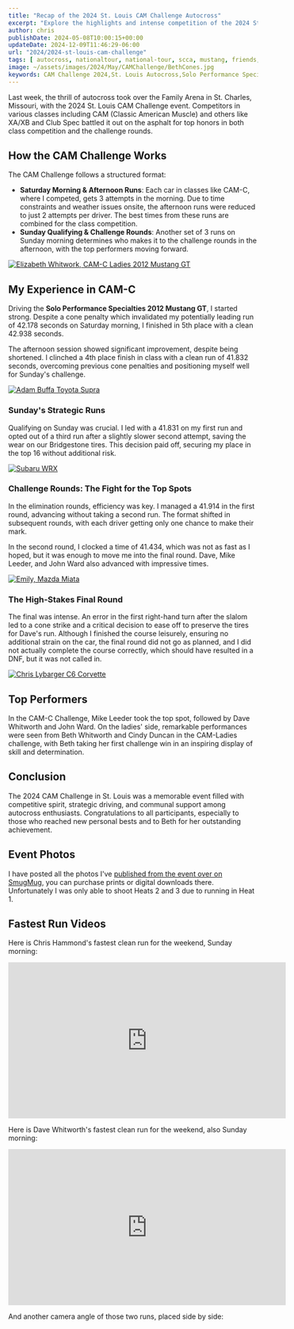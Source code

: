 ```yaml
---
title: "Recap of the 2024 St. Louis CAM Challenge Autocross"
excerpt: "Explore the highlights and intense competition of the 2024 St. Louis CAM Challenge Autocross. Discover who excelled in the CAM classes and more!"
author: chris
publishDate: 2024-05-08T10:00:15+00:00
updateDate: 2024-12-09T11:46:29-06:00
url: "2024/2024-st-louis-cam-challenge"
tags: [ autocross, nationaltour, national-tour, scca, mustang, friends, st.louis, local, cam ]
image: ~/assets/images/2024/May/CAMChallenge/BethCones.jpg
keywords: CAM Challenge 2024,St. Louis Autocross,Solo Performance Specialties Mustang GT,Classic American Muscle autocross,CAM-C autocross results,Autocross driving tips,Competitive autocross event,Family Arena autocross,Bridgestone tires in racing,Autocross challenge rounds
---
```


Last week, the thrill of autocross took over the Family Arena in St. Charles, Missouri, with the 2024 St. Louis CAM Challenge event. Competitors in various classes including CAM (Classic American Muscle) and others like XA/XB and Club Spec battled it out on the asphalt for top honors in both class competition and the challenge rounds.

## How the CAM Challenge Works

The CAM Challenge follows a structured format:

- **Saturday Morning & Afternoon Runs**: Each car in classes like CAM-C, where I competed, gets 3 attempts in the morning. Due to time constraints and weather issues onsite, the afternoon runs were reduced to just 2 attempts per driver. The best times from these runs are combined for the class competition.
- **Sunday Qualifying & Challenge Rounds**: Another set of 3 runs on Sunday morning determines who makes it to the challenge rounds in the afternoon, with the top performers moving forward.

<a href="https://photos.rainbowmarks.com/2024/Autocross/STL-CAM-Challenge">
    <Image 
        src={image1}
        alt="Elizabeth Whitwork, CAM-C Ladies 2012 Mustang GT" 
        title="Elizabeth Whitworth, CAM-C Ladies 2012 Mustang GT"
        width={1024} 
        height={768} 
        layout="responsive" 
    format="webp"
/>
</a>

## My Experience in CAM-C

Driving the **Solo Performance Specialties 2012 Mustang GT**, I started strong. Despite a cone penalty which invalidated my potentially leading run of 42.178 seconds on Saturday morning, I finished in 5th place with a clean 42.938 seconds.

The afternoon session showed significant improvement, despite being shortened. I clinched a 4th place finish in class with a clean run of 41.832 seconds, overcoming previous cone penalties and positioning myself well for Sunday's challenge.

<a href="https://photos.rainbowmarks.com/2024/Autocross/STL-CAM-Challenge">
    <Image 
        src={image2}
        alt="Adam Buffa Toyota Supra" 
        title="Adam Buffa Toyota Supra"
        width={1024} 
        height={768} 
        layout="responsive" 
    format="webp"
/>
</a>


### Sunday's Strategic Runs

Qualifying on Sunday was crucial. I led with a 41.831 on my first run and opted out of a third run after a slightly slower second attempt, saving the wear on our Bridgestone tires. This decision paid off, securing my place in the top 16 without additional risk.

<a href="https://photos.rainbowmarks.com/2024/Autocross/STL-CAM-Challenge">
    <Image 
        src={image3}
        alt="Subaru WRX" 
        title="Subaru WRX"
        width={1024} 
        height={768} 
        layout="responsive" 
    format="webp"
/>
</a>

### Challenge Rounds: The Fight for the Top Spots

In the elimination rounds, efficiency was key. I managed a 41.914 in the first round, advancing without taking a second run. The format shifted in subsequent rounds, with each driver getting only one chance to make their mark. 

In the second round, I clocked a time of 41.434, which was not as fast as I hoped, but it was enough to move me into the final round. Dave, Mike Leeder, and John Ward also advanced with impressive times.

<a href="https://photos.rainbowmarks.com/2024/Autocross/STL-CAM-Challenge">
    <Image 
        src={image4}
        alt="Emily, Mazda Miata" 
        title="Emily, Mazda Miata"
        width={1024} 
        height={768} 
        layout="responsive" 
    format="webp"
/>
</a>

### The High-Stakes Final Round

The final was intense. An error in the first right-hand turn after the slalom led to a cone strike and a critical decision to ease off to preserve the tires for Dave's run. Although I finished the course leisurely, ensuring no additional strain on the car, the final round did not go as planned, and I did not actually complete the course correctly, which should have resulted in a DNF, but it was not called in.

<a href="https://photos.rainbowmarks.com/2024/Autocross/STL-CAM-Challenge">
<Image 
        src={image5}
        alt="Chris Lybarger C6 Corvette" 
        title="Chris Lybarger C6 Corvette"
        width={1024} 
        height={768} 
        layout="responsive" 
    format="webp"
/>
</a>

## Top Performers

In the CAM-C Challenge, Mike Leeder took the top spot, followed by Dave Whitworth and John Ward. On the ladies' side, remarkable performances were seen from Beth Whitworth and Cindy Duncan in the CAM-Ladies challenge, with Beth taking her first challenge win in an inspiring display of skill and determination.

## Conclusion

The 2024 CAM Challenge in St. Louis was a memorable event filled with competitive spirit, strategic driving, and communal support among autocross enthusiasts. Congratulations to all participants, especially to those who reached new personal bests and to Beth for her outstanding achievement.

## Event Photos
I have posted all the photos I've [published from the event over on SmugMug](https://photos.rainbowmarks.com/2024/Autocross/STL-CAM-Challenge), you can purchase prints or digital downloads there. Unfortunately I was only able to shoot Heats 2 and 3 due to running in Heat 1.

## Fastest Run Videos
Here is Chris Hammond's fastest clean run for the weekend, Sunday morning:
<iframe width="560" height="315" src="https://www.youtube.com/embed/IXzWOJWbMtg?si=wIIymISDcee-j8Xu" title="YouTube video player" frameborder="0" allow="accelerometer; autoplay; clipboard-write; encrypted-media; gyroscope; picture-in-picture; web-share" referrerpolicy="strict-origin-when-cross-origin" allowfullscreen></iframe>

Here is Dave Whitworth's fastest clean run for the weekend, also Sunday morning:
<iframe width="560" height="315" src="https://www.youtube.com/embed/O6D6v2-ldEo?si=hePmrggWv9XH153L" title="YouTube video player" frameborder="0" allow="accelerometer; autoplay; clipboard-write; encrypted-media; gyroscope; picture-in-picture; web-share" referrerpolicy="strict-origin-when-cross-origin" allowfullscreen></iframe>

And another camera angle of those two runs, placed side by side:

